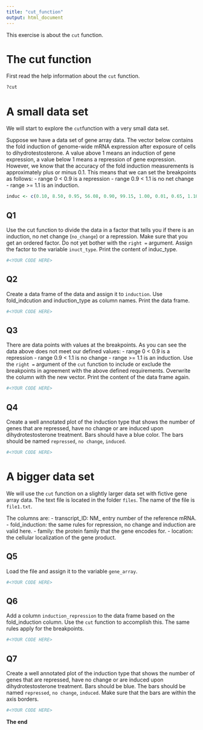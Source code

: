 ```yaml
---
title: "cut_function"
output: html_document
---
```



This exercise is about the `cut` function.

# The cut function

First read the help information about the `cut` function.


```r
?cut
```

# A small data set

We will start to explore the `cut`function with a very small data set.

Suppose we have a data set of gene array data. The vector below contains the fold induction of genome-wide mRNA expression after exposure of cells to dihydrotestosterone. 
A value above 1 means an induction of gene expression, a value below 1 means a repression of gene expression. However, we know that the accuracy of the fold induction measurements is approximately plus or minus 0.1. This means that we can set the breakpoints as follows:
- range 0 < 0.9 is a repression
- range 0.9 < 1.1 is no net change
- range >= 1.1 is an induction.


```r
induc <- c(0.10, 8.50, 0.95, 56.08, 0.90, 99.15, 1.00, 0.01, 0.65, 1.10, 2.34, 62.2)
```

## Q1

Use the cut function to divide the data in a factor that tells you if there is an induction, no net change (`no_change`) or a repression. Make sure that you get an ordered factor. Do not yet bother with the `right =` argument. Assign the factor to the variable `inuct_type`. Print the content of induc_type.

```r
#<YOUR CODE HERE>
```

## Q2

Create a data frame of the data and assign it to `induction`. Use fold_indcution and induction_type as column names. Print the data frame.

```r
#<YOUR CODE HERE>
```

## Q3 

There are data points with values at the breakpoints. 
As you can see the data above does not meet our defined values:
- range 0 < 0.9 is a repression
- range 0.9 < 1.1 is no change
- range >= 1.1 is an induction.
Use the `right = ` argument of the `cut` function to include or exclude the breakpoints in agreement with the above defined requirements. Overwrite the column with the new vector. Print the content of the data frame again.


```r
#<YOUR CODE HERE>
```

## Q4

Create a well annotated plot of the induction type that shows the number of genes that are repressed, have no change or are induced upon dihydrotestosterone treatment. Bars should have a blue color. The bars should be named `repressed`, `no change`, `induced`.

```r
#<YOUR CODE HERE>
```



# A bigger data set 

We will use the `cut` function on a slightly larger data set with fictive gene array data. The text file is located in the folder `files`.
The name of the file is `file1.txt`.

The columns are:
- transcript_ID: NM_ entry number of the reference mRNA.
- fold_induction: the same rules for repression, no change and induction are valid here.
- family: the protein family that the gene encodes for.
- location: the cellular localization of the gene product.

## Q5

Load the file and assign it to the variable `gene_array`.


```r
#<YOUR CODE HERE>
```

## Q6

Add a column `induction_repression` to the data frame based on the fold_induction column.
Use the `cut` function to accomplish this. The same rules apply for the breakpoints.

```r
#<YOUR CODE HERE>
```


## Q7

Create a well annotated plot of the induction type that shows the number of genes that are repressed, have no change or are induced upon dihydrotestosterone treatment. Bars should be blue. The bars should be named `repressed`, `no change`, `induced`. Make sure that the bars are within the axis borders.

```r
#<YOUR CODE HERE>
```


**The end**